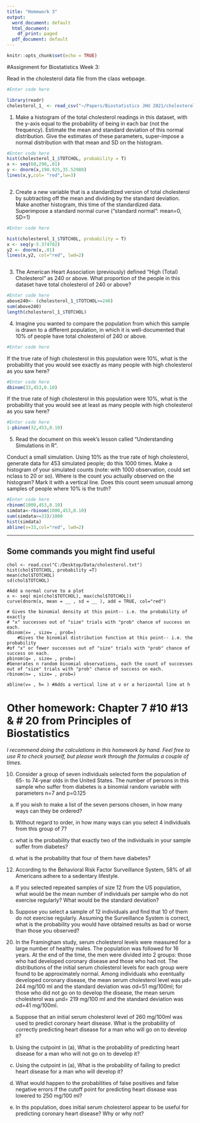 ---
title: "Homework 3"
output:
  word_document: default
  html_document:
    df_print: paged
  pdf_document: default
---

```{r setup, include=FALSE}
knitr::opts_chunk$set(echo = TRUE)
```

#Assignment for Biostatistics                                                         Week 3:

Read in the cholesterol data file from the class webpage. 
```{r}
#Enter code here

library(readr)
cholesterol_1_ <- read_csv("~/Papers/Biostatistics JHU 2021/cholesterol(1).txt")


```


1.    Make a histogram of the total cholesterol readings in this dataset, with the y-axis equal to the probability of being in each bar (not the frequency). Estimate the mean and standard deviation of this normal distribution.  Give the estimates of these parameters, super-impose a normal distribution with that mean and SD on the histogram. 
```{r}
#Enter code here
hist(cholesterol_1_$TOTCHOL, probability = T)
x <- seq(60,290,.01)
y <- dnorm(x,190.925,35.52988)
lines(x,y,col= "red",lw=3)



```


2. Create a new variable that is a standardized version of total cholesterol by subtracting off the mean and dividing by the standard deviation.  Make another histogram, this time of the standardized data. Superimpose a standard normal curve (“standard normal”: mean=0, SD=1)
```{r}
#Enter code here

hist(cholesterol_1_$TOTCHOL, probability = T)
x <- seq(y-5.374702)
y2 <- dnorm(x,.01)
lines(x,y2, col="red", lwd=2)



```


3. The American Heart Association (previously) defined “High (Total) Cholesterol” as 240 or above.  What proportion of the people in this dataset have total cholesterol of 240 or above? 

```{r}
#Enter code here
above240<- (cholesterol_1_$TOTCHOL>=240)
sum(above240)
length(cholesterol_1_$TOTCHOL)

```

4. Imagine you wanted to compare the population from which this sample is drawn to a different population, in which it is well-documented that 10% of people have total cholesterol of 240 or above.    

```{r}
#Enter code here
```

If the true rate of high cholesterol in this population were 10%, what is the probability that you would see exactly as many people with high cholesterol as you saw here? 

```{r}
#Enter code here
dbinom(33,453,0.10)


```


If the true rate of high cholesterol in this population were 10%, what is the probability that you would see at least as many people with high cholesterol as you saw here? 

```{r}
#Enter code here
1-pbinom(32,453,0.10)


```


5. Read the document on this week’s lesson called “Understanding Simulations in R”.

Conduct a small simulation.  Using 10% as the true rate of high cholesterol, generate data for 453 simulated people; do this 1000 times.  Make a histogram of your simulated counts (note: with 1000 observation, could set nclass to 20 or so).  Where is the count you actually observed on the histogram? Mark it with a vertical line. Does this count seem unusual among samples of people where 10% is the truth? 

```{r}
#Enter code here
rbinom(1000,453,0.10)
simdata<-rbinom(1000,453,0.10)
sum(simdata>=33)/1000
hist(simdata)
abline(v=33,col="red", lwd=2)


```

____________________________________________

## Some commands you might find useful
```
chol <- read.csv("C:/Desktop/Data/cholesterol.txt")
hist(chol$TOTCHOL, probability =T)
mean(chol$TOTCHOL)
sd(chol$TOTCHOL)

#Add a normal curve to a plot
x <- seq( min(chol$TOTCHOL), max(chol$TOTCHOL))
curve(dnorm(x, mean = __ , sd = __ ), add = TRUE, col="red")	

# Gives the binomial density at this point-- i.e. the probability of exactly 
# "x" successes out of "size" trials with "prob" chance of success on each.
dbinom(x= , size= , prob=)
	#Gives the binomial distribution function at this point-- i.e. the probability 
#of "x" or fewer successes out of "size" trials with "prob" chance of success on each.
pbinom(q= , size= , prob=)
#Generates n random binomial observations, each the count of successes out of "size" trials with "prob" chance of success on each.
rbinom(n= , size= , prob=)	

abline(v= , h= ) #Adds a vertical line at v or a horizontal line at h 

```

# Other homework: Chapter 7 #10 #13 & # 20  from Principles of Biostatistics

*I recommend doing the calculations in this homework by hand. Feel free to use R to check yourself, but please work through the formulas a couple of times.* 

10. Consider a group of seven individuals selected form the population of 65- to 74-year olds in the United States. The number of persons in this sample who suffer from diabetes is a binomial random variable with parameters n=7 and p=0.125

a. If you wish to make a list of the seven persons chosen, in how many ways can they be ordered?

b. Without regard to order, in how many ways can you select 4 individuals from this group of 7? 

c. what is the probability that exactly two of the individuals in your sample suffer from diabetes? 

d. what is the probability that four of them have diabetes?

12. According to the Behavioral Risk Factor Surveillance System, 58% of all Americans adhere to a sedentary lifestyle.

a. If you selected repeated samples of size 12 from the US population, what would be the mean number of individuals per sample who do not exercise regularly? What would be the standard deviation?  

b. Suppose you select a sample of 12 individuals and find that 10 of them do not exercise regularly. Assuming the Surveillance System is correct, what is the probability you would have obtained results as bad or worse than those you observed? 


20. In the Framingham study, serum cholesterol levels were measured for a large number of healthy males. The population was followed for 16 years. At the end of the time, the men were divided into 2 groups: those who had developed coronary disease and those who had not. The distributions of the initial serum cholesterol levels for each group were found to be approximately normal. Among individuals who eventually developed coronary disease, the mean serum cholesterol level was μd= 244 mg/100 ml and the standard deviation was σd=51 mg/100ml; for those who did not go on to develop the disease, the mean serum cholesterol was μnd= 219 mg/100 ml and the standard deviation was σd=41 mg/100ml.

a. Suppose that an initial serum cholesterol level of 260 mg/100ml was used to predict coronary heart disease. What is the probability of correctly predicting heart disease for a man who will go on to develop it? 

b. Using the cutpoint in (a), What is the probability of predicting heart disease for a man who will not go on to develop it? 

c. Using the cutpoint in (a), What is the probability of failing to predict heart disease for a man who will develop it? 

d. What would happen to the probabilities of false positives and false negative errors if the cutoff point for predicting heart disease was lowered to 250 mg/100 ml?

e. In ths population, does initial serum cholesterol appear to be useful for predicting coronary heart disease? Why or why not? 
